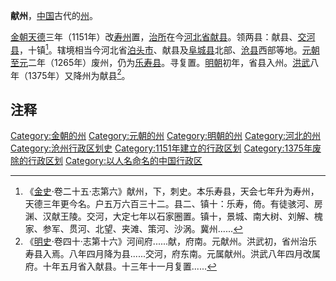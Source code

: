 '''献州'''，[[中国|中国]]古代的[[州|州]]。

[[金朝|金朝]][[天德_(金朝)|天德]]三年（1151年）改[[寿州_(金朝)|寿州]]置，[[治所|治所]]在今[[河北省|河北省]][[献县|献县]]。领两县：献县、[[交河县_(金朝)|交河县]]，十镇<ref>《[[金史|金史]]·卷二十五·志第六》献州，下，刺史。本乐寿县，天会七年升为寿州，天德三年更今名。户五万六百三十二。县二、镇十：乐寿，倚。有徒骇河、房渊、汉献王陵。交河，大定七年以石家圈置。镇十，景城、南大树、刘解、槐家、参军、贯河、北望、夹滩、策河、沙涡。冀州......</ref>。辖境相当今河北省[[泊头市|泊头市]]、献县及[[阜城县|阜城县]]北部、[[沧县|沧县]]西部等地。[[元朝|元朝]][[至元_(忽必烈)|至元]]二年（1265年）废州，仍为[[乐寿县|乐寿县]]。寻复置。[[明朝|明朝]]初年，省县入州。[[洪武|洪武]]八年（1375年）又降州为献县<ref>《[[明史|明史]]·卷四十·志第十六》河间府......献，府南。元献州。洪武初，省州治乐寿县入焉。八年四月降为县......交河，府东南。元属献州。洪武八年四月改属府。十年五月省入献县。十三年十一月复置......</ref>。

== 注释 ==
{{Reflist|2}}
{{金朝行政区划|nocat}}
{{河北行政区划小作品}}
{{DEFAULTSORT:X}}
[[Category:金朝的州|Category:金朝的州]]
[[Category:元朝的州|Category:元朝的州]]
[[Category:明朝的州|Category:明朝的州]]
[[Category:河北的州|Category:河北的州]]
[[Category:沧州行政区划史|Category:沧州行政区划史]]
[[Category:1151年建立的行政区划|Category:1151年建立的行政区划]]
[[Category:1375年废除的行政区划|Category:1375年废除的行政区划]]
[[Category:以人名命名的中国行政区|Category:以人名命名的中国行政区]]